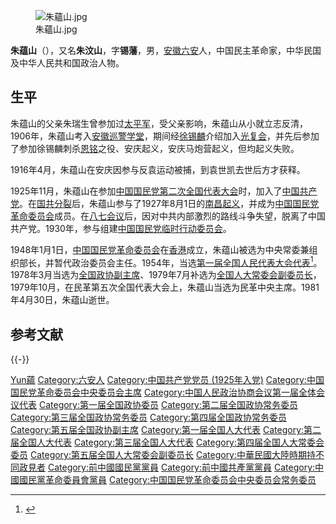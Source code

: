 [[File:朱蘊山.jpg|thumb]]

'''朱蕴山'''（{{bd|1887年|11月3日|1981年|4月30日|catIdx=Z朱}}），又名'''朱汶山'''，字'''锡藩'''，男，[[安徽|安徽]][[六安|六安]]人，中国民主革命家，中华民国及中华人民共和国政治人物。

== 生平 ==
朱蕴山的父亲朱瑞生曾参加过[[太平军|太平军]]，受父亲影响，朱蕴山从小就立志反清，1906年，朱蕴山考入[[安徽巡警学堂|安徽巡警学堂]]，期间经[[徐锡麟|徐锡麟]]介绍加入[[光复会|光复会]]，并先后参加了参加徐锡麟刺杀[[恩铭|恩铭]]之役、安庆起义，安庆马炮营起义，但均起义失败。

1916年4月，朱蕴山在安庆因参与反袁运动被捕，到袁世凯去世后方才获释。

1925年11月，朱蕴山在参加[[中国国民党第二次全国代表大会|中国国民党第二次全国代表大会]]时，加入了[[中国共产党|中国共产党]]。在[[国共分裂|国共分裂]]后，朱蕴山参与了1927年8月1日的[[南昌起义|南昌起义]]，并成为[[中国国民党革命委员会|中国国民党革命委员会]]成员。在[[八七会议|八七会议]]后，因对中共内部激烈的路线斗争失望，脱离了中国共产党。1930年，参与组建[[中国国民党临时行动委员会|中国国民党临时行动委员会]]。

1948年1月1日，[[中国国民党革命委员会|中国国民党革命委员会]]在[[香港|香港]]成立，朱蕴山被选为中央常委兼组织部长，并暂代政治委员会主任。1954年，当选[[第一届全国人民代表大会代表名单|第一届全国人民代表大会代表]]<ref>{{cite book|author=全国人民代表大会常务委员会办公厅|title=中华人民共和国第一届全国人民代表大会代表名单|year=1955年|publisher=全国人民代表大会常务委员会办公厅|url=http://book.ucdrs.superlib.net/views/specific/2929/bookDetail.jsp?dxNumber=000005772167&d=546843D0AE2464CD1C95896344A85614&fenlei=04070402|access-date=2015-01-25|archive-date=2019-01-24|archive-url=https://web.archive.org/web/20190124105450/http://book.ucdrs.superlib.net/views/specific/2929/bookDetail.jsp?dxNumber=000005772167&d=546843D0AE2464CD1C95896344A85614&fenlei=04070402|dead-url=no}}</ref>。1978年3月当选为[[全国政协副主席|全国政协副主席]]、1979年7月补选为[[全国人大常委会副委员长|全国人大常委会副委员长]]，1979年10月，在民革第五次全国代表大会上，朱蕴山当选为民革中央主席。1981年4月30日，朱蕴山逝世。

== 参考文献 ==
{{Reflist}}

{{-}}
{{start box}}
{{s-ppo}}
{{s-before|[[何香凝|何香凝]]}}
{{s-title|[[中国国民党革命委员会中央委员会|中国国民党革命委员会中央委员会]]主席|1979年－1981年}}
{{s-after|[[王昆侖|王昆侖]]}}
{{end box}}

{{全国政协副主席}}
{{Navboxes
| title  = 朱蕴山在[[中国民主同盟|中国民主同盟]]的职务
| list1  =
{{中国民主同盟中央执行委员会}}
}}
{{Navboxes
| title  = 朱蕴山在[[中国农工民主党|中国农工民主党]]的职务
| list1  =
{{中国国民党临时行动委员会}}
}}
{{Navboxes
| title  = 朱蕴山在[[中国国民党革命委员会|中国国民党革命委员会]]的职务
| list1  =
{{中国国民党革命委员会第一届中央执行委员会}}
{{中国国民党革命委员会第二届中央委员会}}
{{中国国民党革命委员会第三届中央委员会}}
{{中国国民党革命委员会第四届中央委员会}}
{{中国国民党革命委员会第五届中央委员会}}
}}

{{Authority control}}
{{DEFAULTSORT:Zhu朱}}
[[Category:朱姓|Yun蘊]]
[[Category:六安人|Category:六安人]]
[[Category:中国共产党党员_(1925年入党)|Category:中国共产党党员 (1925年入党)]]
[[Category:中国国民党革命委员会中央委员会主席|Category:中国国民党革命委员会中央委员会主席]]
[[Category:中国人民政治协商会议第一届全体会议代表|Category:中国人民政治协商会议第一届全体会议代表]]
[[Category:第一届全国政协委员|Category:第一届全国政协委员]]
[[Category:第二届全国政协常务委员|Category:第二届全国政协常务委员]]
[[Category:第三届全国政协常务委员|Category:第三届全国政协常务委员]]
[[Category:第四届全国政协常务委员|Category:第四届全国政协常务委员]]
[[Category:第五届全国政协副主席|Category:第五届全国政协副主席]]
[[Category:第一届全国人大代表|Category:第一届全国人大代表]]
[[Category:第二届全国人大代表|Category:第二届全国人大代表]]
[[Category:第三届全国人大代表|Category:第三届全国人大代表]]
[[Category:第四届全国人大常委会委员|Category:第四届全国人大常委会委员]]
[[Category:第五届全国人大常委会副委员长|Category:第五届全国人大常委会副委员长]]
[[Category:中華民國大陸時期持不同政見者|Category:中華民國大陸時期持不同政見者]]
[[Category:前中國國民黨黨員|Category:前中國國民黨黨員]]
[[Category:前中國共產黨黨員|Category:前中國共產黨黨員]]
[[Category:中國國民黨革命委員會黨員|Category:中國國民黨革命委員會黨員]]
[[Category:中国国民党革命委员会中央委员会常务委员|Category:中国国民党革命委员会中央委员会常务委员]]